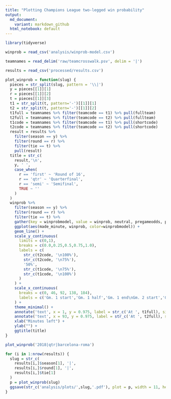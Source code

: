 ```yaml
---
title: "Plotting Champions League two-legged win probability"
output:
  md_document:
    variant: markdown_github
  html_notebook: default
---
```


```r
library(tidyverse)
```

```r
winprob = read_csv('analysis/winprob-model.csv')
```

```r
teamnames = read_delim('raw/teamcrosswalk.psv', delim = '|')
```

```r
results = read_csv('processed/results.csv')
```

```r
plot_winprob = function(slug) {
  pieces = str_split(slug, pattern = '\\|')
  y = pieces[[1]][1]
  r = pieces[[1]][2]
  t = pieces[[1]][3]
  t1 = str_split(t, pattern='-')[[1]][1]
  t2 = str_split(t, pattern='-')[[1]][2]
  t1full = teamnames %>% filter(teamcode == t1) %>% pull(fullteam)
  t2full = teamnames %>% filter(teamcode == t2) %>% pull(fullteam)
  t1code = teamnames %>% filter(teamcode == t1) %>% pull(shortcode)
  t2code = teamnames %>% filter(teamcode == t2) %>% pull(shortcode)
  result = results %>% 
    filter(season == y) %>% 
    filter(round == r) %>% 
    filter(tie == t) %>% 
    pull(result)
  title = str_c(
    result,'\n',
    y, ' ',
    case_when(
      r == 'first' ~ 'Round of 16',
      r == 'qtr' ~ 'Quarterfinal',
      r == 'semi' ~ 'Semifinal',
      TRUE ~ ''
    )
  )
  winprob %>% 
    filter(season == y) %>% 
    filter(round == r) %>% 
    filter(tie == t) %>% 
    gather(key = winprobmodel, value = winprob, neutral, pregameodds, pregameodds2, pregameodds3) %>% 
    ggplot(aes(made_minute, winprob, color=winprobmodel)) +
    geom_line() +
    scale_y_continuous(
      limits = c(0,1),
      breaks = c(0.0,0.25,0.5,0.75,1.0),
      labels = c(
        str_c(t2code, '\n100%'),
        str_c(t2code, '\n75%'),
        '50%',
        str_c(t1code, '\n75%'),
        str_c(t1code, '\n100%')
      )
    ) +
    scale_x_continuous(
      breaks = c(0, 46, 92, 138, 184),
      labels = c('Gm. 1 start','Gm. 1 half','Gm. 1 end\nGm. 2 start','Gm. 2 half','End')
    ) +
    theme_minimal() +
    annotate('text', x = 1, y = 0.975, label = str_c('At ', t1full), size = 3, hjust = 0) +
    annotate('text', x = 93, y = 0.975, label = str_c('At ', t2full), size = 3, hjust = 0) +
    xlab("Minutes left") +
    ylab("") +
    ggtitle(title)
}
```

```r
plot_winprob('2018|qtr|barcelona-roma')
```


```r
for (i in 1:nrow(results)) {
  slug = str_c(
    results[i,]$season[1], '|',
    results[i,]$round[1], '|',
    results[i,]$tie[1]
  )
  p = plot_winprob(slug)
  ggsave(str_c('analysis/plots/',slug,'.pdf'), plot = p, width = 11, height = 8.5, units = "in")
}
```

